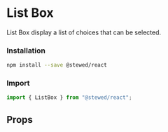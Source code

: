 
# List Box

List Box display a list of choices that can be selected.

### Installation

```bash
npm install --save @stewed/react
```

### Import

```js
import { ListBox } from "@stewed/react";
```

<Meta of={ListBoxStories} />

<Stories />

## Props

<ArgTypes of={ListBoxStories} />
